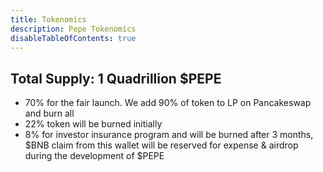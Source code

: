 ```yaml
---
title: Tokenomics
description: Pepe Tokenomics
disableTableOfContents: true
---
```


## Total Supply: 1 Quadrillion  $PEPE

- 70% for the fair launch. We add 90% of token to LP on Pancakeswap and burn all
- 22% token will be burned initially
- 8% for investor insurance program and will be burned after 3 months, $BNB claim from this wallet will be reserved for expense & airdrop during the development of  $PEPE
